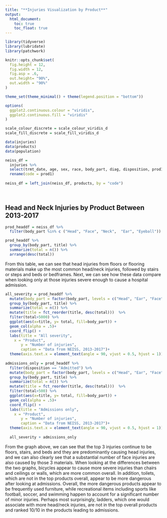 ```yaml
---
title: "**Injuries Visualization by Product**"
output: 
  html_document:
    toc: true
    toc_float: true
---
```


```r
library(tidyverse)
library(lubridate)
library(patchwork)

knitr::opts_chunk$set(
  fig.height = 12,
  fig.width = 12,
  fig.asp = .6,
  out.height= "90%",
  out.width = "90%"
)

theme_set(theme_minimal() + theme(legend.position = "bottom"))

options(
  ggplot2.continuous.colour = "viridis",
  ggplot2.continuous.fill = "viridis"
)

scale_colour_discrete = scale_colour_viridis_d
scale_fill_discrete = scale_fill_viridis_d
```


```r
data(injuries)
data(products)
data(population)
```

```r
neiss_df = 
  injuries %>% 
  select(trmt_date, age, sex, race, body_part, diag, disposition, prod1) %>%
  rename(code = prod1)
  
neiss_df = left_join(neiss_df, products, by = "code") 

  
```

## Head and Neck Injuries by Product Between 2013-2017
```r
prod_headdf = neiss_df %>%
  filter(body_part %in% c ("Head", "Face", "Neck",  "Ear", "Eyeball"))

prod_headdf %>%
  group_by(body_part, title) %>%
  summarize(total = n()) %>%
  arrange(desc(total))
```

From this table, we can see that head injuries from floors or flooring materials make up the most common head/neck injuries, followed by stairs or steps and beds or bedframes. Next, we can see how these data compare when looking only at those injuries severe enough to cause a hospital admission.

```r
all_severity = prod_headdf %>%
  mutate(body_part = factor(body_part, levels = c("Head", "Ear", "Face","Neck","Eyeball"))) %>%
  group_by(body_part, title) %>%
  summarize(total = n()) %>%
  mutate(title = fct_reorder(title, desc(total)))  %>%
  filter(total>5000) %>%
  ggplot(aes(x=title, y= total, fill=body_part)) +
  geom_col(alpha = .5)+
  coord_flip() +
  labs(title = "All severity",
    x = "Product",
       y = "Number of injuries",
       caption = "Data from NEISS, 2013-2017")+
  theme(axis.text.x = element_text(angle = 90, vjust = 0.5, hjust = 1))
  
admissions_only = prod_headdf %>%
  filter(disposition == "Admitted") %>%
  mutate(body_part = factor(body_part, levels = c("Head", "Ear", "Face","Neck","Eyeball"))) %>%
  group_by(body_part, title) %>%
  summarize(total = n()) %>%
  mutate(title = fct_reorder(title, desc(total)))  %>%
  filter(total>500) %>%
  ggplot(aes(x=title, y= total, fill=body_part)) +
  geom_col(alpha = .5)+
  coord_flip() +
  labs(title = "Admissions only",
    x = "Product",
       y = "Number of injuries",
       caption = "Data from NEISS, 2013-2017")+
  theme(axis.text.x = element_text(angle = 90, vjust = 0.5, hjust = 1))
  
  all_severity + admissions_only
```

From the graph above, we can see that the top 3 injuries continue to be floors, stairs, and beds and they are predominantly causing head injuries, and we can also clearly see that a substantial number of face injuries are also caused by those 3 materials. When looking at the differences between the two graphs, bicycles appear to cause more severe injuries than chairs and ceilings or walls, which are more common overall. In addition, toilets, which are not in the top products overall, appear to be more dangerous after looking at admissions. Overall, the more dangerous products appear to be frequently used furniture, while recreational items including sports like football, soccer, and swimming happen to account for a significant number of minor injuries. Perhaps most surprisingly, ladders, which one would associate with more head/neck injuries, are not in the top overall products and ranked 10/10 in the products leading to admissions.